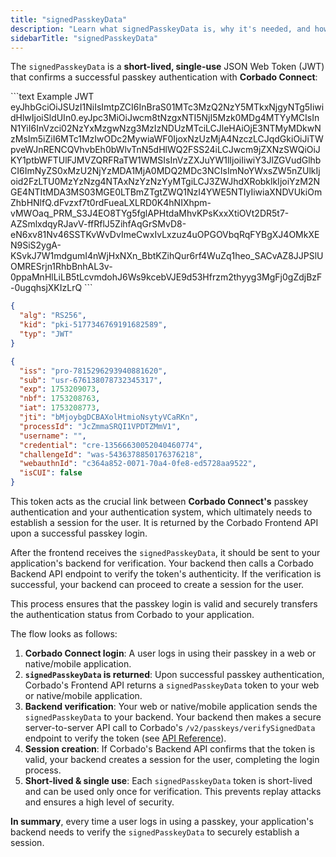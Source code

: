 ```yaml
---
title: "signedPasskeyData"
description: "Learn what signedPasskeyData is, why it's needed, and how it's used to securely verify a passkey login in your application's backend."
sidebarTitle: "signedPasskeyData"
---
```



<Demo />

The `signedPasskeyData` is a **short-lived, single-use** JSON Web Token (JWT) that confirms a successful passkey authentication with **Corbado Connect**:

<CodeGroup>
```text Example JWT
eyJhbGciOiJSUzI1NiIsImtpZCI6InBraS01MTc3MzQ2NzY5MTkxNjgyNTg5IiwidHlwIjoiSldUIn0.eyJpc3MiOiJwcm8tNzgxNTI5NjI5Mzk0MDg4MTYyMCIsInN1YiI6InVzci02NzYxMzgwNzg3MzIzNDUzMTciLCJleHAiOjE3NTMyMDkwNzMsIm5iZiI6MTc1MzIwODc2MywiaWF0IjoxNzUzMjA4NzczLCJqdGkiOiJiTWpveWJnRENCQVhvbEh0bWlvTnN5dHlWQ2FSS24iLCJwcm9jZXNzSWQiOiJKY1ptbWFTUlFJMVZQRFRaTW1WMSIsInVzZXJuYW1lIjoiIiwiY3JlZGVudGlhbCI6ImNyZS0xMzU2NjYzMDA1MjA0MDQ2MDc3NCIsImNoYWxsZW5nZUlkIjoid2FzLTU0MzYzNzg4NTAxNzYzNzYyMTgiLCJ3ZWJhdXRobklkIjoiYzM2NGE4NTItMDA3MS03MGE0LTBmZTgtZWQ1NzI4YWE5NTIyIiwiaXNDVUkiOmZhbHNlfQ.dFvzxf7t0rdFueaLXLRD0K4hNIXhpm-vMWOaq_PRM_S3J4EO8TYg5fglAPHtdaMhvKPsKxxXtiOVt2DR5t7-AZSmlxdqyRJavV-ffRflJ5ZihfAqGrSMvD8-eN6xv81Nv46SSTKvWvDvImeCwxIvLxzuz4uOPGOVbqRqFYBgXJ4OMkXEN9SiS2ygA-KSvkJ7W1mdgumI4nWjHxNXn_BbtKZihQur6rf4WuZq1heo_SACvAZ8JJPSlUOMRESrjn1RhbBnhAL3v-0ppaMnHlLiLB5tLcvmdohJ6Ws9kcebVJE9d53Hfrzm2thyyg3MgFj0gZdjBzF-0ugqhsjXKIzLrQ
```

```json Decoded Header
{
  "alg": "RS256",
  "kid": "pki-5177346769191682589",
  "typ": "JWT"
}
```

```json Decoded Payload
{
  "iss": "pro-7815296293940881620",
  "sub": "usr-676138078732345317",
  "exp": 1753209073,
  "nbf": 1753208763,
  "iat": 1753208773,
  "jti": "bMjoybgDCBAXolHtmioNsytyVCaRKn",
  "processId": "JcZmmaSRQI1VPDTZMmV1",
  "username": "",
  "credential": "cre-13566630052040460774",
  "challengeId": "was-5436378850176376218",
  "webauthnId": "c364a852-0071-70a4-0fe8-ed5728aa9522",
  "isCUI": false
}
```

</CodeGroup>

This token acts as the crucial link between **Corbado Connect's** passkey authentication and your authentication system, which ultimately needs to establish a session for the user. It is returned by the Corbado Frontend API upon a successful passkey login.

After the frontend receives the `signedPasskeyData`, it should be sent to your application's backend for verification. Your backend then calls a Corbado Backend API endpoint to verify the token's authenticity. If the verification is successful, your backend can proceed to create a session for the user.

This process ensures that the passkey login is valid and securely transfers the authentication status from Corbado to your application.

The flow looks as follows:

1.  **Corbado Connect login**:
    A user logs in using their passkey in a web or native/mobile application.
2.  **`signedPasskeyData` is returned**:
    Upon successful passkey authentication, Corbado's Frontend API returns a `signedPasskeyData` token to your web or native/mobile application.
3.  **Backend verification**:
    Your web or native/mobile application sends the `signedPasskeyData` to your backend. Your backend then makes a secure server-to-server API call to Corbado's `/v2/passkeys/verifySignedData` endpoint to verify the token (see [API Reference](https://docs.corbado.com/api-reference/backend-api/passkeys/verify-signedpasskeydata-from-a-passkey-login)).
4.  **Session creation**:
    If Corbado's Backend API confirms that the token is valid, your backend creates a session for the user, completing the login process.
5.  **Short-lived & single use**:
    Each `signedPasskeyData` token is short-lived and can be used only once for verification. This prevents replay attacks and ensures a high level of security.

**In summary**, every time a user logs in using a passkey, your application's backend needs to verify the `signedPasskeyData` to securely establish a session.